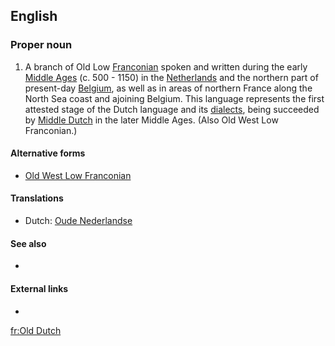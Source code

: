 ==English==

===Proper noun===
{{en-proper noun}}
{{wikipedia}}

# A branch of Old Low [[Franconian]] spoken and written during the early [[Middle Ages]] (c. 500 - 1150) in the [[Netherlands]] and the northern part of present-day [[Belgium]], as well as in areas of northern France along the North Sea coast and ajoining Belgium. This language represents the first attested stage of the Dutch language and its [[dialect]]s, being succeeded by [[Middle Dutch]] in the later Middle Ages.  (Also Old West Low Franconian.)

====Alternative forms====
*[[Old West Low Franconian]]

====Translations====
*Dutch: [[Oude Nederlandse]]

====See also====
*{{langcat}}

====External links====
* {{ISO 639|3code=odt}}

[[fr:Old Dutch]]